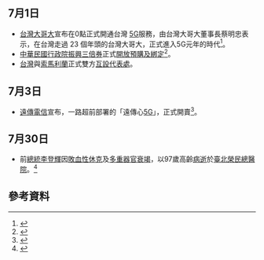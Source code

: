 {{vfd|[[Wikipedia:頁面存廢討論/記錄/2022/06/17#2022年6月臺灣|比較標準]]提刪|date=2022/06/18}}
<noinclude>{{MonthInTaiwan|2020|7}}</noinclude>

==7月1日==
*[[台灣大哥大|台灣大哥大]]宣布在0點正式開通台灣 [[5G|5G]]服務，由台灣大哥大董事長蔡明忠表示，在台灣走過 23 個年頭的台灣大哥大，正式進入5G元年的時代<ref>{{cite news|url=https://m.eprice.com.tw/telecom/talk/101/5535918/1/|title=台灣大哥大宣布 7/1 全台開通 5G 服務、升級資費 599 起|website=eprice|date=2020-06-30|accessdate=2020-07-21|archive-date=2020-06-30|archive-url=https://web.archive.org/web/20200630215349/https://m.eprice.com.tw/telecom/talk/101/5535918/1/|dead-url=no}}</ref>。
*[[中華民國|中華民國]][[振興三倍券|行政院振興三倍券]]正式[https://twup.sme.gov.tw/3000/index.php?action=item_article&wpicon_uid=6158 開放預購及綁定]{{Wayback|url=https://twup.sme.gov.tw/3000/index.php?action=item_article&wpicon_uid=6158 |date=20200711113922 }}<ref>{{cite news|url=https://udn.com/news/story/120974/4673143|title=三倍券超商預購不是24小時 開放時間9時到22時|newspaper=經濟日報|date=2020-07-02|accessdate=2020-07-21|archive-date=2020-07-04|archive-url=https://web.archive.org/web/20200704063556/https://udn.com/news/story/120974/4673143|dead-url=no}}</ref>。
*[[台灣|台灣]]與[[索馬利蘭|索馬利蘭]]正式雙方[[外交代表机构|互設代表處]]。

==7月3日==
*[[遠傳電信|遠傳電信]]宣布，一路超前部署的「遠傳心[[5G|5G]]」，正式開賣<ref>{{cite news|url=https://money.udn.com/money/story/5612/4657953|title=5G來了！遠傳宣布 7月3日開台|newspaper=經濟日報|date=2020-06-24|accessdate=2020-07-29|archive-date=2020-06-25|archive-url=https://web.archive.org/web/20200625152652/https://money.udn.com/money/story/5612/4657953|dead-url=no}}</ref>。

== 7月30日 ==
* 前[[中華民國總統|總統]][[李登輝|李登輝]]因[[敗血性休克|敗血性休克]]及[[器官衰竭|多重器官衰竭]]，以97歲高齡[[李登輝之死|病逝]]於[[臺北榮民總醫院|臺北榮民總醫院]]。<ref>{{cite news |author= |editor= |title=【不斷更新】永別阿輝伯！李登輝病逝台北榮總　享耆壽98歲 |url=https://tw.appledaily.com/politics/20200730 |accessdate=2020-07-30 |agency=[[蘋果日報_(台灣)|蘋果日報]] |date=2020-07-30}}</ref>

== 參考資料 ==
{{Reflist|30em}}

{{portal|台灣}}
{{Portal:台灣新聞動態/Footer}}